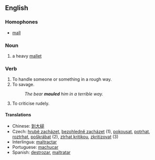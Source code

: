 ==English==

===Homophones===
*[[mall]]

===Noun===
{{en-noun-reg}}

# a heavy [[mallet]]

===Verb===
{{en-infl-reg-consonant|maul||}}

# To handle someone or something in a rough way.
# To savage.
#:''The bear '''mauled''' him in a terrible way.''
# To criticise rudely.

====Translations====
*Chinese: [[到大槌]]
*Czech: [[hrubě zacházet]], [[bezohledně zacházet]]  (1), [[pokousat]], [[potrhat]], [[roztrhat]], [[poškrábat]] (2),  [[ztrhat kritikou]], [[zkritizovat]] (3)
*Interlingua: [[maltractar]]
*Portuguese: [[machucar]]
*Spanish: [[destrozar]], [[maltratar]]